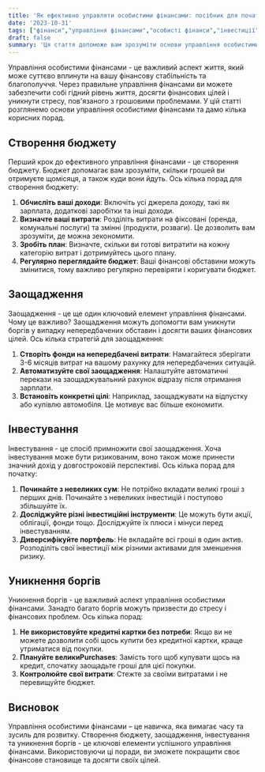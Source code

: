 ```yaml
---
title: 'Як ефективно управляти особистими фінансами: посібник для початківців'
date: '2023-10-31'
tags: ["фінанси","управління фінансами","особисті фінанси","інвестиції"]
draft: false
summary: 'Ця стаття допоможе вам зрозуміти основи управління особистими фінансами, включаючи створення бюджету, заощадження, інвестування та уникнення боргів.'
---
```


Управління особистими фінансами - це важливий аспект життя, який може суттєво вплинути на вашу фінансову стабільність та благополуччя. Через правильне управління фінансами ви можете забезпечити собі гідний рівень життя, досягти фінансових цілей і уникнути стресу, пов'язаного з грошовими проблемами. У цій статті розглянемо основи управління особистими фінансами та дамо кілька корисних порад.

## Створення бюджету

Перший крок до ефективного управління фінансами - це створення бюджету. Бюджет допомагає вам зрозуміти, скільки грошей ви отримуєте щомісяця, а також куди вони йдуть. Ось кілька порад для створення бюджету:

1. **Обчисліть ваші доходи**: Включіть усі джерела доходу, такі як зарплата, додаткові заробітки та інші доходи.
2. **Визначте ваші витрати**: Розділіть витрати на фіксовані (оренда, комунальні послуги) та змінні (продукти, розваги). Це дозволить вам зрозуміти, де можна зекономити.
3. **Зробіть план**: Визначте, скільки ви готові витратити на кожну категорію витрат і дотримуйтесь цього плану.
4. **Регулярно переглядайте бюджет**: Ваші фінансові обставини можуть змінитися, тому важливо регулярно перевіряти і коригувати бюджет.

## Заощадження

Заощадження - це ще один ключовий елемент управління фінансами. Чому це важливо? Заощадження можуть допомогти вам уникнути боргів у випадку непередбачених обставин і досягти ваших фінансових цілей. Ось кілька стратегій для заощадження:

1. **Створіть фонди на непередбачені витрати**: Намагайтеся зберігати 3-6 місяців витрат на вашому рахунку для непередбачених ситуацій.
2. **Автоматизуйте свої заощадження**: Налаштуйте автоматичні перекази на заощаджувальний рахунок відразу після отримання зарплати.
3. **Встановіть конкретні цілі**: Наприклад, заощаджувати на відпустку або купівлю автомобіля. Це мотивує вас більше економити.

## Інвестування

Інвестування - це спосіб примножити свої заощадження. Хоча інвестування може бути ризикованим, воно також може принести значний дохід у довгостроковій перспективі. Ось кілька порад для початку:

1. **Починайте з невеликих сум**: Не потрібно вкладати великі гроші з перших днів. Починайте з невеликих інвестицій і поступово збільшуйте їх.
2. **Досліджуйте різні інвестиційні інструменти**: Це можуть бути акції, облігації, фонди тощо. Досліджуйте їх плюси і мінуси перед інвестуванням.
3. **Диверсифікуйте портфель**: Не вкладайте всі гроші в один актив. Розподіліть свої інвестиції між різними активами для зменшення ризику.

## Уникнення боргів

Уникнення боргів - це важливий аспект управління особистими фінансами. Занадто багато боргів можуть призвести до стресу і фінансових проблем. Ось кілька порад:

1. **Не використовуйте кредитні картки без потреби**: Якщо ви не можете дозволити собі щось купити без кредитної картки, краще утриматися від покупки.
2. **Плануйте великиPurchases**: Замість того щоб купувати щось на кредит, спочатку заощадьте гроші для цієї покупки.
3. **Контролюйте свої витрати**: Стежте за своїми витратами і не перевищуйте бюджет.

## Висновок

Управління особистими фінансами – це навичка, яка вимагає часу та зусиль для розвитку. Створення бюджету, заощадження, інвестування та уникнення боргів - це ключові елементи успішного управління фінансами. Використовуючи ці поради, ви зможете покращити своє фінансове становище та досягти своїх цілей.
    